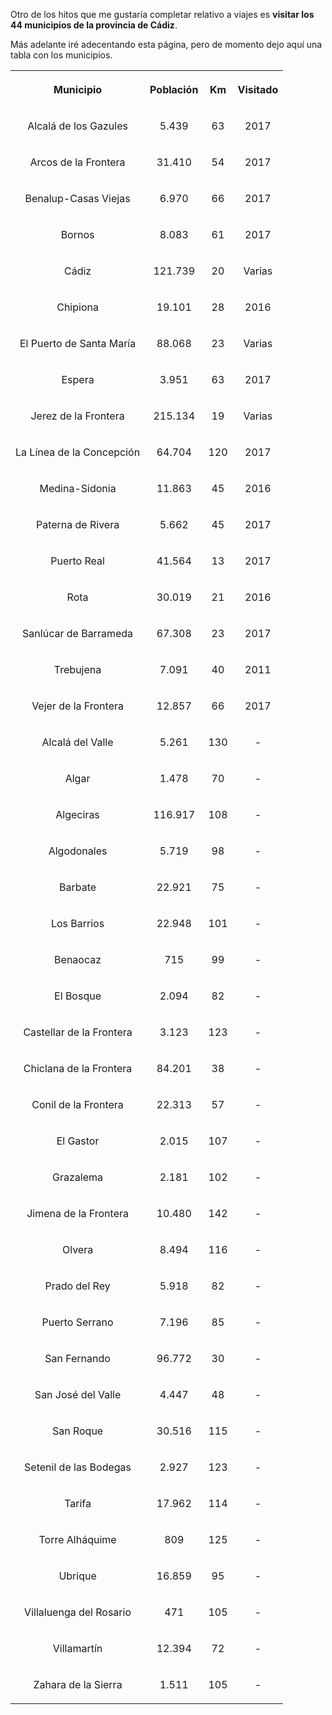 {{header|1=Vuelta a Cádiz}}

Otro de los hitos que me gustaría completar relativo a viajes es '''visitar los 44 municipios de la provincia de Cádiz'''.

Más adelante iré adecentando esta página, pero de momento dejo aquí una tabla con los municipios.

<table class="wikitable sortable" style="text-align: center;">

<tr>
<th class="sorttable_alpha">Municipio</th>
<th class="sorttable_numeric">Población</th>
<th class="sorttable_numeric">Km</th>
<th class="sorttable_alpha">Visitado</th>
</tr>

<tr>
<td>Alcalá de los Gazules</td>
<td>5.439</td>
<td>63</td>
<td>2017</td>
</tr>

<tr>
<td>Arcos de la Frontera</td>
<td>31.410</td>
<td>54</td>
<td>2017</td>
</tr>

<tr>
<td>Benalup-Casas Viejas</td>
<td>6.970</td>
<td>66</td>
<td>2017</td>
</tr>

<tr>
<td>Bornos</td>
<td>8.083</td>
<td>61</td>
<td>2017</td>
</tr>

<tr>
<td>Cádiz</td>
<td>121.739</td>
<td>20</td>
<td>Varias</td>
</tr>

<tr>
<td>Chipiona</td>
<td>19.101</td>
<td>28</td>
<td>2016</td>
</tr>

<tr>
<td>El Puerto de Santa María</td>
<td>88.068</td>
<td>23</td>
<td>Varias</td>
</tr>

<tr>
<td>Espera</td>
<td>3.951</td>
<td>63</td>
<td>2017</td>
</tr>

<tr>
<td>Jerez de la Frontera</td>
<td>215.134</td>
<td>19</td>
<td>Varias</td>
</tr>

<tr>
<td>La Línea de la Concepción</td>
<td>64.704</td>
<td>120</td>
<td>2017</td>
</tr>

<tr>
<td>Medina-Sidonia</td>
<td>11.863</td>
<td>45</td>
<td>2016</td>
</tr>

<tr>
<td>Paterna de Rivera</td>
<td>5.662</td>
<td>45</td>
<td>2017</td>
</tr>

<tr>
<td>Puerto Real</td>
<td>41.564</td>
<td>13</td>
<td>2017</td>
</tr>

<tr>
<td>Rota</td>
<td>30.019</td>
<td>21</td>
<td>2016</td>
</tr>

<tr>
<td>Sanlúcar de Barrameda</td>
<td>67.308</td>
<td>23</td>
<td>2017</td>
</tr>

<tr>
<td>Trebujena</td>
<td>7.091</td>
<td>40</td>
<td>2011</td>
</tr>

<tr>
<td>Vejer de la Frontera</td>
<td>12.857</td>
<td>66</td>
<td>2017</td>
</tr>

<tr>
<td>Alcalá del Valle</td>
<td>5.261</td>
<td>130</td>
<td>-</td>
</tr>

<tr>
<td>Algar</td>
<td>1.478</td>
<td>70</td>
<td>-</td>
</tr>

<tr>
<td>Algeciras</td>
<td>116.917</td>
<td>108</td>
<td>-</td>
</tr>

<tr>
<td>Algodonales</td>
<td>5.719</td>
<td>98</td>
<td>-</td>
</tr>

<tr>
<td>Barbate</td>
<td>22.921</td>
<td>75</td>
<td>-</td>
</tr>

<tr>
<td>Los Barrios</td>
<td>22.948</td>
<td>101</td>
<td>-</td>
</tr>

<tr>
<td>Benaocaz</td>
<td>715</td>
<td>99</td>
<td>-</td>
</tr>

<tr>
<td>El Bosque</td>
<td>2.094</td>
<td>82</td>
<td>-</td>
</tr>

<tr>
<td>Castellar de la Frontera</td>
<td>3.123</td>
<td>123</td>
<td>-</td>
</tr>

<tr>
<td>Chiclana de la Frontera</td>
<td>84.201</td>
<td>38</td>
<td>-</td>
</tr>

<tr>
<td>Conil de la Frontera</td>
<td>22.313</td>
<td>57</td>
<td>-</td>
</tr>

<tr>
<td>El Gastor</td>
<td>2.015</td>
<td>107</td>
<td>-</td>
</tr>

<tr>
<td>Grazalema</td>
<td>2.181</td>
<td>102</td>
<td>-</td>
</tr>

<tr>
<td>Jimena de la Frontera</td>
<td>10.480</td>
<td>142</td>
<td>-</td>
</tr>

<tr>
<td>Olvera</td>
<td>8.494</td>
<td>116</td>
<td>-</td>
</tr>

<tr>
<td>Prado del Rey</td>
<td>5.918</td>
<td>82</td>
<td>-</td>
</tr>

<tr>
<td>Puerto Serrano</td>
<td>7.196</td>
<td>85</td>
<td>-</td>
</tr>

<tr>
<td>San Fernando</td>
<td>96.772</td>
<td>30</td>
<td>-</td>
</tr>

<tr>
<td>San José del Valle</td>
<td>4.447</td>
<td>48</td>
<td>-</td>
</tr>

<tr>
<td>San Roque</td>
<td>30.516</td>
<td>115</td>
<td>-</td>
</tr>

<tr>
<td>Setenil de las Bodegas</td>
<td>2.927</td>
<td>123</td>
<td>-</td>
</tr>

<tr>
<td>Tarifa</td>
<td>17.962</td>
<td>114</td>
<td>-</td>
</tr>

<tr>
<td>Torre Alháquime</td>
<td>809</td>
<td>125</td>
<td>-</td>
</tr>

<tr>
<td>Ubrique</td>
<td>16.859</td>
<td>95</td>
<td>-</td>
</tr>

<tr>
<td>Villaluenga del Rosario</td>
<td>471</td>
<td>105</td>
<td>-</td>
</tr>

<tr>
<td>Villamartín</td>
<td>12.394</td>
<td>72</td>
<td>-</td>
</tr>

<tr>
<td>Zahara de la Sierra</td>
<td>1.511</td>
<td>105</td>
<td>-</td>
</tr>

</table>

{{footer}}

